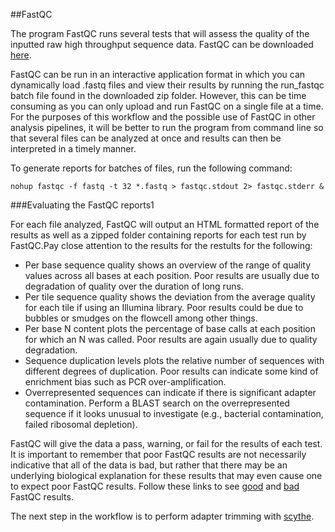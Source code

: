 ##FastQC

The program FastQC runs several tests that will assess the quality of the inputted raw high throughput sequence data. FastQC can be downloaded [here][1].

FastQC can be run in an interactive application format in which you can dynamically load .fastq files and view their results by running the run_fastqc batch file found in the downloaded zip folder. However, this can be time consuming as you can only upload and run FastQC on a single file at a time. For the purposes of this workflow and the possible use of FastQC in other analysis pipelines, it will be better to run the program from command line so that several files can be analyzed at once and results can then be interpreted in a timely manner.

To generate reports for batches of files, run the following command:

```nohup fastqc -f fastq -t 32 *.fastq > fastqc.stdout 2> fastqc.stderr &```

###Evaluating the FastQC reports1

For each file analyzed, FastQC will output an HTML formatted report of the results as well as a zipped folder containing reports for each test run by FastQC.Pay close attention to the results for the restults for the following:

- Per base sequence quality shows an overview of the range of quality values across all bases at each position. Poor results are usually due to degradation of quality over the duration of long runs.
- Per tile sequence quality shows the deviation from the average quality for each tile if using an Illumina library. Poor results could be due to bubbles or smudges on the flowcell among other things.
- Per base N content plots the percentage of base calls at each position for which an N was called. Poor results are again usually due to quality degradation.
- Sequence duplication levels plots the relative number of sequences with different degrees of duplication. Poor results can indicate some kind of enrichment bias such as PCR over-amplification.
- Overrepresented sequences can indicate if there is significant adapter contamination. Perform a BLAST search on the overrepresented sequence if it looks unusual to investigate (e.g., bacterial contamination, failed ribosomal depletion).

FastQC will give the data a pass, warning, or fail for the results of each test. It is important to remember that poor FastQC results are not necessarily indicative that all of the data is bad, but rather that there may be an underlying biological explanation for these results that may even cause one to expect poor FastQC results. Follow these links to see [good][2] and [bad][3] FastQC results.

The next step in the workflow is to perform adapter trimming with [scythe][4].

[1]:http://www.bioinformatics.babraham.ac.uk/projects/fastqc/
[2]:http://www.bioinformatics.babraham.ac.uk/projects/fastqc/good_sequence_short_fastqc.html
[3]:http://www.bioinformatics.babraham.ac.uk/projects/fastqc/bad_sequence_fastqc.html
[4]:https://github.com/lkomoro/RNA-Seq-Workflow/blob/master/scythe.Rmd